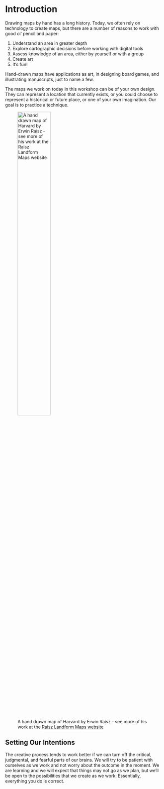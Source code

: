 # Introduction

Drawing maps by hand has a long history. Today, we often rely on technology to create maps, but there are a number of reasons to work with good ol' pencil and paper:

 1. Understand an area in greater depth
 1. Explore cartographic decisions before working with digital tools
 1. Assess knowledge of an area, either by yourself or with a group
 1. Create art
 1. It's fun!
 
Hand-drawn maps have applications as art, in designing board games, and illustrating manuscripts, just to name a few. 

The maps we work on today in this workshop can be of your own design. They can represent a location that currently exists, or you could choose to represent a historical or future place, or one of your own imagination.  Our goal is to practice a technique.

![A hand drawn map of Harvard by Erwin Raisz - see more of his work at the <a href="https://www.raiszmaps.com/about-erwin-j-raisz/other-maps-and-drawings/">Raisz Landform Maps website</a>](https://www.raiszmaps.com/wp-content/uploads/2017/10/Harvard.jpg){width=50%}


## Setting Our Intentions

The creative process tends to work better if we can turn off the critical, judgmental, and fearful parts of our brains. We will try to be patient with ourselves as we work and not worry about the outcome in the moment. We are learning and we will expect that things may not go as we plan, but we'll be open to the possibilities that we create as we work.  Essentially, everything you do is correct.